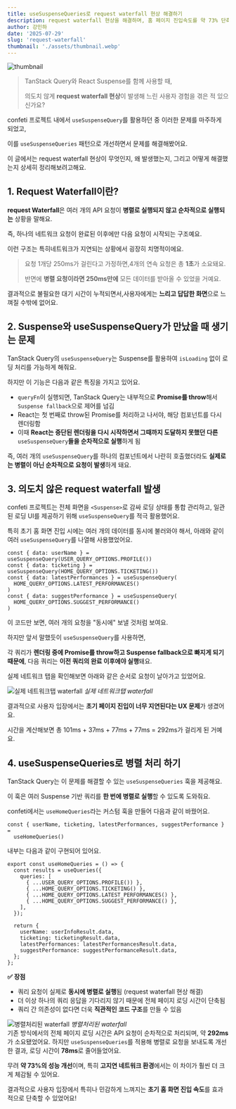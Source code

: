 ```yaml
---
title: useSuspenseQueries로 request waterfall 현상 해결하기
description: request waterfall 현상을 해결하며, 홈 페이지 진입속도를 약 73% 단축시킨 경험을 공유해요.
author: 강민하
date: '2025-07-29'
slug: 'request-waterfall'
thumbnail: './assets/thumbnail.webp'
---
```


![thumbnail](./assets/thumbnail.webp)

> TanStack Query와 React Suspense를 함께 사용할 때,
>
> 의도치 않게 **request waterfall 현상**이 발생해 느린 사용자 경험을 겪은 적 있으신가요?

confeti 프로젝트 내에서 `useSuspenseQuery`를 활용하던 중 이러한 문제를 마주하게 되었고,

이를 `useSuspenseQueries` 패턴으로 개선하면서 문제를 해결해봤어요.

이 글에서는 request waterfall 현상이 무엇인지, 왜 발생했는지, 그리고 어떻게 해결했는지 상세히 정리해보려고해요.

## 1. Request Waterfall이란?

**request Waterfall**은 여러 개의 API 요청이 **병렬로 실행되지 않고 순차적으로 실행되는** 상황을 말해요.

즉, 하나의 네트워크 요청이 완료된 이후에만 다음 요청이 시작되는 구조예요.

이런 구조는 특히네트워크가 지연되는 상황에서 굉장히 치명적이에요.

> 요청 1개당 250ms가 걸린다고 가정하면,4개의 연속 요청은 총 **1초**가 소요돼요.
>
> 반면에 **병렬 요청이라면 250ms만에** 모든 데이터를 받아올 수 있었을 거예요.

결과적으로 불필요한 대기 시간이 누적되면서,사용자에게는 **느리고 답답한 화면**으로 느껴질 수밖에 없어요.

## 2. Suspense와 useSuspenseQuery가 만났을 때 생기는 문제

TanStack Query의 `useSuspenseQuery`는 Suspense를 활용하여 `isLoading` 없이 로딩 처리를 가능하게 해줘요.

하지만 이 기능은 다음과 같은 특징을 가지고 있어요.

- `queryFn`이 실행되면, TanStack Query는 내부적으로 **Promise를 throw**해서 `Suspense fallback`으로 제어를 넘김
- React는 첫 번째로 throw된 Promise를 처리하고 나서야, 해당 컴포넌트를 다시 렌더링함
- 이때 **React는 중단된 렌더링을 다시 시작하면서 그때까지 도달하지 못했던 다른** `useSuspenseQuery`**들을 순차적으로 실행**하게 됨

즉, 여러 개의 `useSuspenseQuery`를 하나의 컴포넌트에서 나란히 호출했더라도 **실제로는 병렬이 아닌 순차적으로 요청이 발생**하게 돼요.

## 3. 의도치 않은 request waterfall 발생

confeti 프로젝트는 전체 화면을 `<Suspense>`로 감싸 로딩 상태를 통합 관리하고, 일관된 로딩 UI를 제공하기 위해 `useSuspenseQuery`를 적극 활용했어요.

특히 초기 홈 화면 진입 시에는 여러 개의 데이터를 동시에 불러와야 해서, 아래와 같이 여러 `useSuspenseQuery`를 나열해 사용했었어요.

```tsx
const { data: userName } = useSuspenseQuery(USER_QUERY_OPTIONS.PROFILE())
const { data: ticketing } = useSuspenseQuery(HOME_QUERY_OPTIONS.TICKETING())
const { data: latestPerformances } = useSuspenseQuery(
  HOME_QUERY_OPTIONS.LATEST_PERFORMANCES()
)
const { data: suggestPerformance } = useSuspenseQuery(
  HOME_QUERY_OPTIONS.SUGGEST_PERFORMANCE()
)
```

이 코드만 보면, 여러 개의 요청을 "동시에" 보낼 것처럼 보여요.

하지만 앞서 말했듯이 `useSuspenseQuery`를 사용하면,

각 쿼리가 **렌더링 중에 Promise를 throw하고 Suspense fallback으로 빠지게 되기 때문에**, 다음 쿼리는 **이전 쿼리의 완료 이후에야 실행**돼요.

실제 네트워크 탭을 확인해보면 아래와 같은 순서로 요청이 날아가고 있었어요.

![실제 네트워크탭 waterfall](./assets/network-waterfall.webp)
_실제 네트워크탭 waterfall_

결과적으로 사용자 입장에서는 **초기 페이지 진입이 너무 지연된다는 UX 문제**가 생겼어요.

시간을 계산해보면 총 101ms + 37ms + 77ms + 77ms = 292ms가 걸리게 된 거예요.

## 4. useSuspenseQueries로 병렬 처리 하기

TanStack Query는 이 문제를 해결할 수 있는 `useSuspenseQueries` 훅을 제공해요.

이 훅은 여러 Suspense 기반 쿼리를 **한 번에 병렬로 실행**할 수 있도록 도와줘요.

confeti에서는 `useHomeQueries`라는 커스텀 훅을 만들어 다음과 같이 바꿨어요.

```tsx
const { userName, ticketing, latestPerformances, suggestPerformance } =
  useHomeQueries()
```

내부는 다음과 같이 구현되어 있어요.

```tsx
export const useHomeQueries = () => {
  const results = useQueries({
    queries: [
      { ...USER_QUERY_OPTIONS.PROFILE()) },
      { ...HOME_QUERY_OPTIONS.TICKETING() },
      { ...HOME_QUERY_OPTIONS.LATEST_PERFORMANCES() },
      { ...HOME_QUERY_OPTIONS.SUGGEST_PERFORMANCE() },
    ],
  });

  return {
    userName: userInfoResult.data,
    ticketing: ticketingResult.data,
    latestPerformances: latestPerformancesResult.data,
    suggestPerformance: suggestPerformanceResult.data,
  };
};
```

**✅ 장점**

- 쿼리 요청이 실제로 **동시에 병렬로 실행**됨 (request waterfall 현상 해결)
- 더 이상 하나의 쿼리 응답을 기다리지 않기 때문에 전체 페이지 로딩 시간이 단축됨
- 쿼리 간 의존성이 없다면 더욱 **직관적인 코드 구조**를 만들 수 있음

![병렬처리된 waterfall](./assets/parallel-waterfall.webp)
_병렬처리된 waterfall_
<br/>
기존 방식에서의 전체 페이지 로딩 시간은 API 요청이 순차적으로 처리되며, 약 **292ms**가 소요됐었어요.
하지만 `useSuspenseQueries`를 적용해 병렬로 요청을 보내도록 개선한 결과, 로딩 시간이 **78ms**로 줄어들었어요.

무려 **약 73%의 성능 개선**이며, 특히 **고지연 네트워크 환경**에서는 이 차이가 훨씬 더 크게 체감될 수 있어요.

결과적으로 사용자 입장에서 특히나 민감하게 느껴지는 **초기 홈 화면 진입 속도**를 효과적으로 단축할 수 있었어요!
